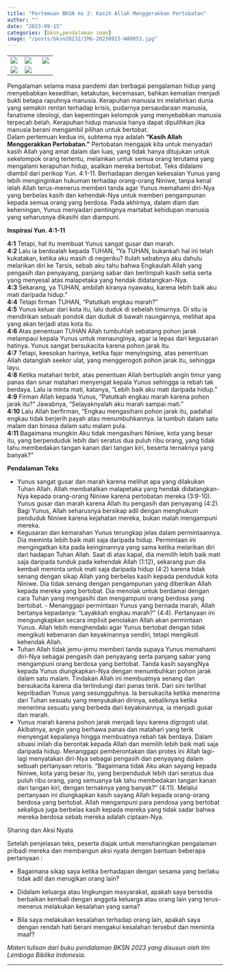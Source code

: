 ```yaml
---
title: "Pertemuan BKSN ke 2: Kasih Allah Menggerakkan Pertobatan"
author: ""
date: "2023-09-15"
categories: [bksn,pendalaman iman]
image: "/posts/bksn20232/IMG-20230915-WA0053.jpg"
---
```


|                                                  |                                                  |                                                  |
|----------------------|----------------------------|----------------------|
| ![](/posts/bksn20232/IMG-20230915-WA0035(1).jpg) | ![](/posts/bksn20232/IMG-20230915-WA0038(1).jpg) | ![](/posts/bksn20232/IMG-20230915-WA0037(1).jpg) |
| ![](/posts/bksn20232/IMG-20230915-WA0036(1).jpg) | ![](/posts/bksn20232/IMG-20230915-WA0039(1).jpg) |                                                  |

Pengalaman selama masa pandemi dan berbagai pengalaman hidup yang
menyebabkan kesedihan, ketakutan, kecemasan, bahkan kematian menjadi
bukti betapa rapuhnya manusia. Kerapuhan manusia ini melahirkan dunia
yang semakin rentan terhadap krisis, pudarnya persaudaraan manusia,
fanatisme ideologi, dan kepentingan kelompok yang menyebabkan manusia
terpecah belah. Kerapuhan hidup manusia hanya dapat dipulihkan jika
manusia berani mengambil pilihan untuk bertobat.\
Dalam pertemuan kedua ini, subtema nya adalah **"Kasih Allah
Menggerakkan Pertobatan."** Pertobatan mengajak kita untuk menyadari
kasih Allah yang amat dalam dan luas, yang tidak hanya ditujukan untuk
sekelompok orang tertentu, melainkan untuk semua orang terutama yang
mengalami kerapuhan hidup, asalkan mereka bertobat. Teks didalami
diambil dari perikop Yun. 4:1-11. Berhadapan dengan kekesalan Yunus yang
lebih menginginkan hukuman terhadap orang-orang Niniwe, tanpa kenal
lelah Allah terus-menerus memberi tanda agar Yunus memahami diri-Nya
yang berbelas kasih dan kehendak-Nya untuk memberi pengampunan kepada
semua orang yang berdosa. Pada akhirnya, dalam diam dan keheningan,
Yunus menyadari pentingnya martabat kehidupan manusia yang seharusnya
dikasihi dan diampuni.

**Inspirasi Yun. 4:1-11**

**4:1** Tetapi, hal itu membuat Yunus sangat gusar dan marah.\
**4:2** Lalu ia berdoalah kepada TUHAN, “Ya TUHAN, bukankah hal ini telah
kukatakan, ketika aku masih di negeriku? Itulah sebabnya aku dahulu
melarikan diri ke Tarsis, sebab aku tahu bahwa Engkaulah Allah yang
pengasih dan penyayang, panjang sabar dan berlimpah kasih setia serta
yang menyesal atas malapetaka yang hendak didatangkan-Nya.\
**4:3** Sekarang, ya TUHAN, ambilah kiranya nyawaku, karena lebih baik aku
mati daripada hidup.”\
**4:4** Tetapi firman TUHAN, “Patutkah engkau marah?”\
**4:5** Yunus keluar dari kota itu, lalu duduk di sebelah timurnya. Di situ
ia mendirikan sebuah pondok dan duduk di bawah naungannya, melihat apa
yang akan terjadi atas kota itu.\
**4:6** Atas penentuan TUHAN Allah tumbuhlah sebatang pohon jarak melampaui
kepala Yunus untuk menaunginya, agar ia lepas dari kegusaran hatinya.
Yunus sangat bersukacita karena pohon jarak itu.\
**4:7** Tetapi, keesokan harinya, ketika fajar menyingsing, atas penentuan
Allah datanglah seekor ulat, yang menggerogoti pohon jarak itu, sehingga
layu.\
**4:8** Ketika matahari terbit, atas penentuan Allah bertiuplah angin timur
yang panas dan sinar matahari menyengat kepala Yunus sehingga ia rebah
tak berdaya. Lalu ia minta mati, katanya, “Lebih baik aku mati daripada
hidup.”\
**4:9** Firman Allah kepada Yunus, “Patutkah engkau marah karena pohon jarak
itu?” Jawabnya, “Selayaknyalah aku marah sampai mati.”\
**4:10** Lalu Allah berfirman, “Engkau mengasihani pohon jarak itu, padahal
engkau tidak berjerih payah atau menumbuhkannya. Ia tumbuh dalam satu
malam dan binasa dalam satu malam pula.\
**4:11** Bagaimana mungkin Aku tidak mengasihani Niniwe, kota yang besar
itu, yang berpenduduk lebih dari seratus dua puluh ribu orang, yang
tidak tahu membedakan tangan kanan dari tangan kiri, beserta ternaknya
yang banyak?”

**Pendalaman Teks**

-   Yunus sangat gusar dan marah karena melihat apa yang dilakukan Tuhan
    Allah. Allah membatalkan malapetaka yang hendak didatangkan-Nya
    kepada orang-orang Niniwe karena pertobatan mereka (3:9-10). Yunus
    gusar dan marah karena Allah itu pengasih dan penyayang (4:2). Bagi
    Yunus, Allah seharusnya bersikap adil dengan menghukum penduduk
    Niniwe karena kejahatan mereka, bukan malah mengampuni mereka.
-   Kegusaran dan kemarahan Yunus terungkap jelas dalam permintaannya.
    Dia meminta lebih baik mati saja daripada hidup. Permintaan ini
    mengingatkan kita pada keinginannya yang sama ketika melarikan diri
    dari hadapan Tuhan Allah. Saat di atas kapal, dia memilih lebih baik
    mati saja daripada tunduk pada kehendak Allah (1:12), sekarang pun
    dia kembali meminta untuk mati saja daripada hidup (4:2) karena
    tidak senang dengan sikap Allah yang berbelas kasih kepada penduduk
    kota Niniwe. Dia tidak senang dengan pengampunan yang diberikan
    Allah kepada mereka yang bertobat. Dia menolak untuk berdamai dengan
    cara Tuhan yang mengasihi dan mengampuni orang berdosa yang
    bertobat. - Menanggapi permintaan Yunus yang bernada marah, Allah
    bertanya kepadanya: “Layakkah engkau marah?” (4:4). Pertanyaan ini
    mengungkapkan secara implisit penolakan Allah akan permintaan Yunus.
    Allah lebih menghendaki agar Yunus bertobat dengan tidak mengikuti
    kebenaran dan keyakinannya sendiri, tetapi mengikuti kehendak Allah.
-   Tuhan Allah tidak jemu-jemu memberi tanda supaya Yunus memahami
    diri-Nya sebagai pengasih dan penyayang serta panjang sabar yang
    mengampuni orang berdosa yang bertobat. Tanda kasih sayangNya kepada
    Yunus diungkapkan-Nya dengan menumbuhkan pohon jarak dalam satu
    malam. Tindakan Allah ini membuatnya senang dan bersukacita karena
    dia terlindungi dari panas terik. Dari sini terlihat kepribadian
    Yunus yang sesungguhnya. Ia bersukacita ketika menerima dari Tuhan
    sesuatu yang menyukakan dirinya, sebaliknya ketika menerima sesuatu
    yang berbeda dari keyakinannya, ia menjadi gusar dan marah.
-   Yunus marah karena pohon jarak menjadi layu karena digrogoti ulat.
    Akibatnya, angin yang berhawa panas dan matahari yang terik
    menyengat kepalanya hingga membuatnya rebah tak berdaya. Dalam
    situasi inilah dia berontak kepada Allah dan memilih lebih baik mati
    saja daripada hidup. Menanggapi pemberontakan dan protes ini Allah
    lagi-lagi menyatakan diri-Nya sebagai pengasih dan penyayang dalam
    sebuah pertanyaan retoris. “Bagaimana tidak Aku akan sayang kepada
    Niniwe, kota yang besar itu, yang berpenduduk lebih dari seratus dua
    puluh ribu orang, yang semuanya tak tahu membedakan tangan kanan
    dari tangan kiri, dengan ternaknya yang banyak?” (4:11). Melalui
    pertanyaan ini diungkapkan kasih sayang Allah kepada orang-orang
    berdosa yang bertobat. Allah mengampuni para pendosa yang bertobat
    sekaligus juga berbelas kasih kepada mereka yang tidak sadar bahwa
    mereka berdosa sebab mereka adalah ciptaan-Nya.

Sharing dan Aksi Nyata

Setelah penjelasan teks, peserta diajak untuk mensharingkan pengalaman
pribadi mereka dan membangun aksi nyata dengan bantuan beberapa
pertanyaan :

-   Bagaimana sikap saya ketika berhadapan dengan sesama yang berlaku
    tidak adil dan merugikan orang lain?

-   Didalam keluarga atau lingkungan masyarakat, apakah saya bersedia
    berbaikan kembali dengan anggota keluarga atau orang lain yang
    terus-menerus melakukan kesalahan yang sama?

-   Bila saya melakukan kesalahan terhadap orang lain, apakah saya
    dengan rendah hati berani mengakui kesalahan tersebut dan meminta
    maaf?

*Materi tulisan dari buku pendalaman BKSN 2023 yang disusun oleh tim Lembaga Biblika Indonesia.*

------------------------------------------------------------------------
